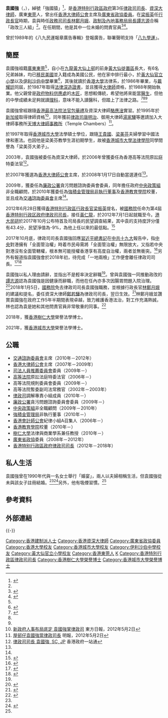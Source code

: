 {{Distinguish|袁國強 (1956年)|袁國勇}}
{{Infobox Officeholder
| image = 律政司司長袁國強19.jpg
| honorific-prefix = [[尊敬的#香港|The Honourable]]
| name = 袁國強
| native_name = Rimsky Yuen Kwok-keung
| honorific-suffix = [[大紫荊勳章|GBM]] [[資深大律師_(香港)|SC]] [[太平紳士|JP]]
| office = {{HKSAR}}<br/>第3任[[香港特別行政區律政司司長|律政司司長]]
| chief-executive = [[梁振英|梁振英]]{{to}}[[林鄭月娥|林鄭月娥]]
| term_start  = 2012年7月1日
| term_end    = 2018年1月6日
| predecessor = [[黃仁龍|黃仁龍]]
| successor   = [[鄭若驊|鄭若驊]]
|office1          = [[中国人民政治协商会议|中国人民政治协商会议]][[广东省|广东省]]政協委員
|term_start1      = 2008年3月
|term_end1        = 2012年3月
|predecessor1     = 
|successor1       = 
|office2          = [[香港大律師公會|香港大律師公會]]主席
|term_start2      = 2007
|term_end2        = 2009
|predecessor2     = [[戴啟思|戴啟思]]
|successor2       = 高浩文（Russell Adam Coleman）
| place of birth = {{HKG-1959}}
| birth_date  = {{birth_date_and_age|1964|6|17}} 
| birth_place = {{HKG-1959}}
| nationality = {{CHN-HKG}}
| death_date  =
| death_place =
| native place=[[廣東|廣東]][[東莞|東莞]]<ref name="singtao">{{Cite web |url=https://www.singtaousa.com/85681/1-Uncategorized/108775-%E6%9C%89%E3%80%8C%E8%A2%81%E3%80%8D%E7%9B%B8%E8%81%9A/ |title=有「袁」相聚 |date=2017-05-11 |publisher=星島日報 |access-date=2018-06-02 |archive-date=2020-09-28 |archive-url=https://web.archive.org/web/20200928111815/https://www.singtaousa.com/85681/1-Uncategorized/108775-%E6%9C%89%E3%80%8C%E8%A2%81%E3%80%8D%E7%9B%B8%E8%81%9A/ |dead-url=no }}</ref>
| spouse      = 
| offspring   = 
| profession  = 資深大律師
| awards      = [[香港樹仁大学|香港樹仁大学]]榮譽法學博士<br/>[[香港城市大学|香港城市大学]]榮譽法學博士
| alma_mater  = [[黃大仙官立小學|黃大仙官立小學]]<br/>[[伊利沙伯中學|伊利沙伯中學]]<br/>[[香港大學|香港大學]]<br/>[[香港城市大學|香港城市大學]]
| educate = * [[香港大學|香港大學]]法律学士
*[[香港城市大学|香港城市大学]]法律硕士
| religion = 
}}
'''袁國強'''{{大紫荊}}{{SC}}{{JP}}（{{lang-en|Rimsky Yuen Kwok-keung}}，{{bd|1964年|6月17日||}}），綽號「強國猿」<ref>{{Cite web|title=強國猿強詞奪理，一招即可收猿皮！｜852郵報|url=https://www.post852.com/226987/%e5%bc%b7%e5%9c%8b%e7%8c%bf%e5%bc%b7%e8%a9%9e%e5%a5%aa%e7%90%86%ef%bc%8c%e4%b8%80%e6%8b%9b%e5%8d%b3%e5%8f%af%e6%94%b6%e7%8c%bf%e7%9a%ae%ef%bc%81/|accessdate=2021-01-23|date=2017-08-24|last=Https://Www.post852.com|first=852郵報|work=852郵報|language=zh-HK|archive-date=2017-08-26|archive-url=https://web.archive.org/web/20170826125437/http://www.post852.com/226987/%E5%BC%B7%E5%9C%8B%E7%8C%BF%E5%BC%B7%E8%A9%9E%E5%A5%AA%E7%90%86%EF%BC%8C%E4%B8%80%E6%8B%9B%E5%8D%B3%E5%8F%AF%E6%94%B6%E7%8C%BF%E7%9A%AE%EF%BC%81/|dead-url=no}}</ref>，是[[香港特别行政區政府|香港特别行政區政府]]第3任[[律政司司長|律政司司長]]、[[資深大律師|資深大律師]]，廣東[[東莞|東莞]]人，曾出任[[香港大律師公會|香港大律師公會]]主席及[[廣東省|廣東省]][[政協委員|政協委員]]。在[[梁振英|梁振英]]任[[香港特別行政區行政長官|行政長官]]時期，袁與時任[[政務司司長|政務司司長]][[林鄭月娥|林鄭月娥]]、[[政制及內地事務局局長|政制及內地事務局局長]][[譚志源|譚志源]]合稱「政改三人組」<ref name="HK01"/>。在任期間，他是其中一位未婚的問責官員<ref name="HK01">{{cite web |url=https://www.hk01.com/%E6%B8%AF%E8%81%9E/135486/-%E8%A2%81%E5%9C%8B%E5%BC%B7%E5%8A%9F%E9%81%8E-%E4%B8%80%E5%BA%A6%E6%88%90%E7%89%B9%E9%A6%96%E4%BA%BA%E9%81%B8-%E6%9B%BE%E8%88%87%E5%A5%B3%E5%AD%90%E6%93%BA%E9%85%92%E4%BD%86%E7%84%A1%E7%B5%90%E5%A9%9A-%E7%85%99%E7%99%AE%E5%A4%A7 |title=【袁國強功過】一度成特首人選　曾與女子擺酒但無結婚　煙癮大 |publisher=[[香港01|香港01]] |date=2018年1月5日 |author=吳倬安、李家偉}}</ref><ref>{{cite news |url=http://the-sun.on.cc/cnt/news/20120812/00407_027.html |title=梁班子「另一半」首公開 袁國強鑽石王老五 |publisher=[[太陽報_(香港)|太陽報]] |date=2012-08-12 |accessdate=2017-03-08 |archive-date=2019-09-09 |archive-url=https://web.archive.org/web/20190909071038/http://the-sun.on.cc/cnt/news/20120812/00407_027.html |dead-url=no }}</ref>。

曾於1989年的《八九民運報章廣告專輯》登報廣告，聯署聲明支持「[[八九學運|八九學運]]」。

==簡歷==
袁國強祖籍[[廣東|廣東]][[東莞|東莞]]<ref name="singtao"/>，自小在[[九龍|九龍]][[黃大仙上邨|黃大仙上邨]]的前身[[黃大仙徙置區|黃大仙徙置區]]長大，有6名兄弟姊妹，均已[[移民|移民]][[美國|美國]]並入籍成為美國公民，他在家中排行最小，於[[黃大仙官立小學|黃大仙官立小學]]以及[[伊利沙伯中學|伊利沙伯中學]]畢業<ref>{{web reference|URL=http://paper.wenweipo.com/2015/02/06/HK1502060011.htm|title=特稿：「頂硬上」成大狀 袁國強憶「那些年」|work=香港文匯報|year=2015年|date=2月6日|access-date=2018-01-07|archive-date=2020-08-11|archive-url=https://web.archive.org/web/20200811035651/http://paper.wenweipo.com/2015/02/06/HK1502060011.htm|dead-url=no}}</ref>，其後就讀於[[香港大學|香港大學]]法律系，於1986年畢業，与[[戴耀廷|戴耀廷]]同屆，於1987年取得[[法律深造證書|法律深造證書]]，並且獲得[[大律師|大律師]]資格，於1988年開始執業。他父親曾是[[政府物流服務署|政府物料供應處]]的[[木匠|木匠]]，思想較傳統，希望他將來能當[[醫生|醫生]]，但他的中學成績未足夠就讀[[理科|理科]]，意味不能入讀醫科，但踏上了法律之路。<ref>{{cite news |url=http://www.post852.com/%e5%8d%b3%e6%99%82%e9%97%9c%e6%b3%a8-%e8%a2%81%e5%9c%8b%e5%bc%b7%e7%88%b6%e8%a6%aa%e5%8e%bb%e4%b8%96%e3%80%80%e5%87%ba%e8%ba%ab%e6%94%bf%e5%ba%9c%e6%9c%a8%e5%8c%a0%e6%9b%be%e6%9c%9b%e5%85%92/ |title=袁國強表示自己讀中學時成績未能夠讀取理科學醫 無奈踏上讀法律之路 |agency=[[852郵報|852郵報]] |date=2014-04-10 |accessdate=2014-07-28 |archive-date=2016-03-29 |archive-url=https://web.archive.org/web/20160329070740/http://www.post852.com/%e5%8d%b3%e6%99%82%e9%97%9c%e6%b3%a8-%e8%a2%81%e5%9c%8b%e5%bc%b7%e7%88%b6%e8%a6%aa%e5%8e%bb%e4%b8%96%e3%80%80%e5%87%ba%e8%ba%ab%e6%94%bf%e5%ba%9c%e6%9c%a8%e5%8c%a0%e6%9b%be%e6%9c%9b%e5%85%92/ |dead-url=no }}</ref><ref name="HK01" /><ref name="topick"/>

袁國強曾經跟隨[[香港最高法院|香港最高法院]][[法官|法官]][[包華禮|包華禮]]及資深大律師[[駱應淦|駱應淦]]實習。於1995年於[[新加坡|新加坡]]取得律師資格<ref name="ori1">[http://orientaldaily.on.cc/cnt/news/20120502/00174_001.html 新政府人事布局底定 袁國強掌律政司] {{Wayback|url=http://orientaldaily.on.cc/cnt/news/20120502/00174_001.html |date=20200929201500 }} 東方日報，2012年5月2日</ref>，同年獲前[[律政司|律政司]][[唐明治|唐明治]]、御用大律師[[湯家驊|湯家驊]]等邀請加入大律師事務所[[天博大律師事務所|天博大律師事務所]]（Temple Chambers）<ref name="mp1">[http://news.sina.com.hk/news/2/1/1/2651090/1.html 屋邨仔袁國強當律政司長] {{Wayback|url=http://news.sina.com.hk/news/2/1/1/2651090/1.html |date=20120503191904 }} 明報，2012年5月2日</ref>。

於1997年取得[[香港城市大學|香港城市大學]]法學碩士學位，跟隨[[王貴國|王貴國]]、[[梁美芬|梁美芬]]夫婦學習中國法律和憲法。也因他是梁美芬教學生涯初期學生，故被[[香港城市大學法律學院|香港城市大學法律學院]]同學間譽為「梁美芬大弟子」。

2003年，袁國強被委任為資深大律師，於2006年曾獲委任為香港高等法院原訟庭特委法官<ref>[http://www.gov.hk/tc/about/govdirectory/po/sj.htm 律政司司長 袁國強, SC, JP] {{Wayback|url=http://www.gov.hk/tc/about/govdirectory/po/sj.htm |date=20210310204353 }} 香港政府一站通</ref>。

於2007年獲選為[[香港大律師公會|香港大律師公會]]主席，於2008年1月17日自動當選連任<ref name="mp1"/>。

2009年，獲委任為[[廉政公署_(香港)|廉政公署]]貪污問題諮詢委員會委員，同年擔任政府[[中央政策組|中央政策組]]非全職顧問，於2010年獲委任為[[強積金管理局|強積金管理局]][[非執行董事|非執行董事]]及[[香港教育學院|香港教育學院]]校董，並且成為[[交通諮詢委員會|交通諮詢委員會]]主席<ref name="mp1"/>。

2012年6月28日獲得[[香港特別行政區行政長官|香港特別行政區行政長官]][[梁振英|梁振英]]提名，被[[中華人民共和國國務院|國務院]]任命为第4屆[[香港特别行政区政府|香港特别行政区政府]][[律政司司長|律政司司長]]，接任[[黃仁龍|黃仁龍]]，於2012年7月1日起就職至今。[[香港大學民意研究計劃|港大民研]]於2017年10月公布特首及司局長的民望調查結果，其中袁的支持度評分僅有43.4分，民望淨值為-9%，為他上任以來的最低點。<ref>{{cite news |url=https://topick.hket.com/article/1921732/%E8%A2%81%E5%9C%8B%E5%BC%B7%E6%B0%91%E6%9C%9B%E6%B7%A8%E5%80%BC%E8%B7%8C%E8%87%B3%E8%B2%A09%E5%80%8B%E7%99%BE%E5%88%86%E6%AF%94%20%E5%89%B5%E4%B8%8A%E4%BB%BB%E4%BB%A5%E4%BE%86%E6%96%B0%E4%BD%8E |title=袁國強民望淨值跌至負9個百分比 創上任以來新低 |agency=香港經濟日報 |date=2017-10-10 |accessdate=2017-10-15 |archive-date=2019-09-10 |archive-url=https://web.archive.org/web/20190910002457/https://topick.hket.com/article/1921732/%E8%A2%81%E5%9C%8B%E5%BC%B7%E6%B0%91%E6%9C%9B%E6%B7%A8%E5%80%BC%E8%B7%8C%E8%87%B3%E8%B2%A09%E5%80%8B%E7%99%BE%E5%88%86%E6%AF%94%20%E5%89%B5%E4%B8%8A%E4%BB%BB%E4%BB%A5%E4%BE%86%E6%96%B0%E4%BD%8E |dead-url=no }}</ref>

2017年10月底，律政司司長袁國強回應[[習近平|習近平]][[中國共產黨中央委員會總書記|總書記]]在[[中國共產黨第十九次全國代表大會|中共十九大]]報告中，指[[中共中央|中央]]對港擁有「全面管治權」時着市民毋需將「全面管治權」無限放大，又指若中央對港沒有全面管轄權，根本無可能授權香港享有高度自治權，兩者並無衝突。<ref>{{cite news |url=https://www.hk01.com/%E6%B8%AF%E8%81%9E/129544/%E8%B3%AA%E5%95%8F%E5%85%A8%E9%9D%A2%E7%AE%A1%E5%88%B6%E6%AC%8A%E6%98%AF%E5%90%A6%E7%AD%89%E5%90%8C%E4%B8%BB%E6%AC%8A-%E6%B6%82%E8%AC%B9%E7%94%B3%E7%A8%B1%E8%A6%81%E5%AD%B8%E7%BF%92-%E8%A2%81%E5%9C%8B%E5%BC%B7%E6%80%9D%E6%83%B3-// |title=質問全面管制權是否等同主權　涂謹申稱要學習「袁國強思想」 |agency=[[香港01|香港01]] |date=2017-10-30 }}{{Dead link|date=2018年7月 |bot=InternetArchiveBot |fix-attempted=yes }}</ref>另外有報道指袁國強會於2018年初，待完成「一地兩檢」工作便會離任律政司司長。<ref>{{cite news |url=https://www.thestandnews.com/politics/%E5%82%B3%E8%A2%81%E5%9C%8B%E5%BC%B7%E6%98%8E%E5%B9%B4%E5%88%9D%E9%9B%A2%E4%BB%BB-%E6%9E%97%E9%84%AD-%E4%BB%8A%E6%97%A5%E5%BE%8B%E6%94%BF%E5%8F%B8%E9%95%B7%E4%BB%8D%E6%98%AF%E8%A2%81%E5%9C%8B%E5%BC%B7/ |title=傳袁國強明年初離任　林鄭：今日律政司長仍是袁國強 |agency=[[立場新聞|立場新聞]] |date=2017-10-31 |accessdate=2017-11-01 |archive-date=2020-12-04 |archive-url=https://web.archive.org/web/20201204110505/https://www.thestandnews.com/politics/%E5%82%B3%E8%A2%81%E5%9C%8B%E5%BC%B7%E6%98%8E%E5%B9%B4%E5%88%9D%E9%9B%A2%E4%BB%BB-%E6%9E%97%E9%84%AD-%E4%BB%8A%E6%97%A5%E5%BE%8B%E6%94%BF%E5%8F%B8%E9%95%B7%E4%BB%8D%E6%98%AF%E8%A2%81%E5%9C%8B%E5%BC%B7/ |dead-url=no }}</ref><ref>{{cite news|url=https://hk.news.appledaily.com/local/realtime/article/20171122/57487313|title=強國袁最快下月劈炮 議員引消息指接班人係外聘大狀|agency=[[蘋果日報|蘋果日報]]|date=2017-11-22|accessdate=2017-11-22|archive-date=2019-10-16|archive-url=https://web.archive.org/web/20191016160302/https://hk.news.appledaily.com/local/realtime/article/20171122/57487313|dead-url=no}}</ref>

袁國強以私人理由請辭，並指出不是輕率決定辭職<ref name="std0106"/>。曾與袁國強一同推動政改的[[譚志源|譚志源]]認為袁國強是因健康而辭職，而他在任內亦多次因腸胃問題入院治理。<ref>{{cite web|title=籲全面評價袁國強　盡力護一國兩制　譚志源：他「單身寡仔」不理身體　半夜食「翻叮」即食麵|url=https://thestandnews.com/politics/%E7%B1%B2%E5%85%A8%E9%9D%A2%E8%A9%95%E5%83%B9%E8%A2%81%E5%9C%8B%E5%BC%B7-%E7%9B%A1%E5%8A%9B%E8%AD%B7%E4%B8%80%E5%9C%8B%E5%85%A9%E5%88%B6-%E8%AD%9A%E5%BF%97%E6%BA%90-%E4%BB%96-%E5%96%AE%E8%BA%AB%E5%AF%A1%E4%BB%94-%E4%B8%8D%E7%90%86%E8%BA%AB%E9%AB%94-%E5%8D%8A%E5%A4%9C%E9%A3%9F-%E7%BF%BB%E5%8F%AE-%E5%8D%B3%E9%A3%9F%E9%BA%B5/|publisher=立場新聞|date=2017-12-23|accessdate=2019-05-07|archive-date=2021-01-18|archive-url=https://web.archive.org/web/20210118110439/https://www.thestandnews.com/politics/%E7%B1%B2%E5%85%A8%E9%9D%A2%E8%A9%95%E5%83%B9%E8%A2%81%E5%9C%8B%E5%BC%B7-%E7%9B%A1%E5%8A%9B%E8%AD%B7%E4%B8%80%E5%9C%8B%E5%85%A9%E5%88%B6-%E8%AD%9A%E5%BF%97%E6%BA%90-%E4%BB%96-%E5%96%AE%E8%BA%AB%E5%AF%A1%E4%BB%94-%E4%B8%8D%E7%90%86%E8%BA%AB%E9%AB%94-%E5%8D%8A%E5%A4%9C%E9%A3%9F-%E7%BF%BB%E5%8F%AE-%E5%8D%B3%E9%A3%9F%E9%BA%B5/|dead-url=no}}</ref>2018年1月5日，[[中華人民共和國國務院|國務院]]免去律政司司長袁國強職務，並根據行政長官[[林鄭月娥|林鄭月娥]]的建議和提名，委任資深大律師[[鄭若驊|鄭若驊]]為律政司司長，翌日生效。<ref>{{cite web|title=国务院任免香港特别行政区政府主要官员|url=http://www.xinhuanet.com/gangao/2018-01/05/c_1122214493.htm|publisher=新华社|date=2018-01-05|accessdate=2018-01-05|archive-date=2018-01-05|archive-url=https://web.archive.org/web/20180105233644/http://www.xinhuanet.com/gangao/2018-01/05/c_1122214493.htm|dead-url=no}}</ref>林鄭月娥並讚賞袁國強在政府工作5年半期間表現卓越，致力維護香港法治，對工作充滿熱誠，林也認為袁是她和其他問責官員非常敬重的同事。<ref name="std0106">{{Cite news |url=http://std.stheadline.com/daily/news-content.php?id=1726928&target=2 |title=鄭若驊接掌律政司「使命是維護法治」 |date=2018-01-06 |work=星島日報 |accessdate=2018-03-25 |archive-date=2019-06-06 |archive-url=https://web.archive.org/web/20190606114308/http://std.stheadline.com/daily/news-content.php?id=1726928&target=2 |dead-url=no }}</ref>

2018年，獲[[香港樹仁大學|香港樹仁大學]]榮譽法學博士。

2021年，獲[[香港城市大學|香港城市大學]]榮譽法學博士。

==公職==
*[[交通諮詢委員會|交通諮詢委員會]]主席（2010年－2012年）
*[[香港大律師公會|香港大律師公會]]主席（2007年－2009年）
*[[司法人員推薦委員會|司法人員推薦委員會]]委員（2009年－）
*[[高等法院|高等法院]]原訟法庭特委法官（2006年－）
*高等法院規則委員會委員（2009年－）
*高等法院暫委副司法常務官（2002年－2003年）
*[[律政司|律政司]]調解專責小組成員（2010年－）
*[[廉政公署_(香港)|廉政公署]]貪污問題諮詢委員會委員（2009年－）
*[[中央政策組|中央政策組]]非全職顧問（2009年－2010年）
*[[強積金管理局|強積金管理局]]非執行董事（2010年－）
*[[香港會計師公會|香港會計師公會]]紀律小組A召集人（2006年－）
*[[香港教育學院|香港教育學院]]校董（2010年－）
*[[樹仁大學|樹仁大學]]法律與商業學系兼任教授（2010年－）
*[[廣東省|廣東省]][[政協|政協]]委員（2008年－2012年）
*[[香港特别行政區政府|香港特别行政區政府]][[律政司司長|律政司司長]]（2012年－2018年）

==私人生活==
袁國強曾在1990年代與一名女士舉行「婚宴」，兩人以夫婦相稱生活，但袁國強從未與該女子註冊結婚。<ref name="HK01"/><ref name="topick">{{cite news |url=https://topick.hket.com/article/1983925/%E8%A2%81%E5%9C%8B%E5%BC%B7%E5%AE%98%E5%A0%B4%E5%94%AF%E4%B8%80%E9%91%BD%E7%9F%B3%E7%8E%8B%E8%80%81%E4%BA%94%E3%80%80%E8%A2%81%E5%9C%8B%E5%BC%B7%EF%BC%9A%E6%90%B5%E8%80%81%E5%A9%86%E6%AF%94%E6%89%93%E5%AE%98%E5%8F%B8%E8%A4%87%E9%9B%9C |title=袁國強官場唯一鑽石王老五　袁國強：搵老婆比打官司複雜 |agency=Topick |date=2018-01-05 |accessdate=2018-02-10 |archive-date=2019-06-07 |archive-url=https://web.archive.org/web/20190607211040/https://topick.hket.com/article/1983925/%E8%A2%81%E5%9C%8B%E5%BC%B7%E5%AE%98%E5%A0%B4%E5%94%AF%E4%B8%80%E9%91%BD%E7%9F%B3%E7%8E%8B%E8%80%81%E4%BA%94%E3%80%80%E8%A2%81%E5%9C%8B%E5%BC%B7%EF%BC%9A%E6%90%B5%E8%80%81%E5%A9%86%E6%AF%94%E6%89%93%E5%AE%98%E5%8F%B8%E8%A4%87%E9%9B%9C |dead-url=no }}</ref>另外，他有吸煙習慣。<ref name="HK01"/>

== 參考資料 ==
{{Reflist|30em}}

== 外部連結 ==

{{commonscat|Rimsky Yuen}}
{{-}}
{{start box}}
{{s-off}}
{{s-before|[[戴啟思|戴啟思]]}}
{{s-title|{{HK}}[[香港大律師公會|大律師公會]]主席|2008年 - 2009年}}
{{s-after|[[高浩文_(律師)|高浩文]]}}
{{s-before|[[黃仁龍|黃仁龍]]}}
{{s-title|<!-- 注释：[[File:Department_of_Justice_HK.svg|16px]] --> [[香港特別行政區律政司|律政司司長]]|2012年7月1日 - 2018年1月6日}}
{{s-after|[[鄭若驊|鄭若驊]]}}
{{end box}}
{{hkce}}
{{大紫荊勳章}}

[[Category:香港建制派人士|Category:香港建制派人士]]
[[Category:香港資深大律師|Category:香港資深大律師]]
[[Category:廣東省政協委員|Category:廣東省政協委員]]
[[Category:香港大學校友|Category:香港大學校友]]
[[Category:香港城市大學校友|Category:香港城市大學校友]]
[[Category:伊利沙伯中學校友|Category:伊利沙伯中學校友]]
[[Category:黃大仙官立小學校友|Category:黃大仙官立小學校友]]
[[Category:香港東莞人|Category:香港東莞人]]
[[Category:袁姓|K]]
[[Category:香港特別行政區律政司司長|Category:香港特別行政區律政司司長]]
[[Category:香港樹仁大學榮譽博士|Category:香港樹仁大學榮譽博士]]
[[Category:香港城市大學榮譽博士|Category:香港城市大學榮譽博士]]